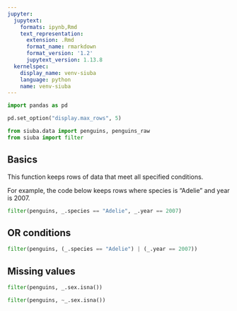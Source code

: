 ```yaml
---
jupyter:
  jupytext:
    formats: ipynb,Rmd
    text_representation:
      extension: .Rmd
      format_name: rmarkdown
      format_version: '1.2'
      jupytext_version: 1.13.8
  kernelspec:
    display_name: venv-siuba
    language: python
    name: venv-siuba
---
```


```python
import pandas as pd

pd.set_option("display.max_rows", 5)

from siuba.data import penguins, penguins_raw
from siuba import filter
```

## Basics


This function keeps rows of data that meet all specified conditions.

For example, the code below keeps rows where species is "Adelie" and year is 2007.

```python
filter(penguins, _.species == "Adelie", _.year == 2007)
```

## OR conditions

```python
filter(penguins, (_.species == "Adelie") | (_.year == 2007))
```

## Missing values

```python
filter(penguins, _.sex.isna())
```

```python
filter(penguins, ~_.sex.isna())
```
